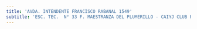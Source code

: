 ```yaml
---
title: 'AVDA. INTENDENTE FRANCISCO RABANAL 1549'
subtitle: 'ESC. TEC.  N° 33 F. MAESTRANZA DEL PLUMERILLO - CAIYJ CLUB POMPEYA'
---
```


#
